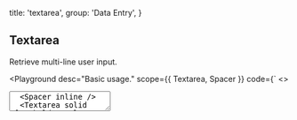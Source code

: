 
  title: 'textarea',
  group: 'Data Entry',
}

## Textarea

Retrieve multi-line user input.

<Playground
  desc="Basic usage."
  scope={{ Textarea, Spacer }}
  code={`
<>
  <Textarea placeholder="Please enter a description." />
  <Spacer inline />
  <Textarea solid placeholder="Please enter a description." />
</>
`}
/>

<Playground
  title="width"
  desc="Specify width manually."
  scope={{ Textarea }}
  code={`
<Textarea width="100%" placeholder="ZEIT Now is the optimal workflow for frontend teams. All-in-one: Static and JAMstack deployment, Serverless Functions, and Global CDN." />
`}
/>

<Playground
  title="disabled"
  desc="Disable interactive textarea."
  scope={{ Textarea, Spacer }}
  code={`
<>
  <Textarea width="100%" disabled placeholder="ZEIT Now is the optimal workflow for frontend teams. All-in-one: Static and JAMstack deployment, Serverless Functions, and Global CDN." />
  <Spacer inline />
  <Textarea solid width="100%" disabled placeholder="ZEIT Now is the optimal workflow for frontend teams. All-in-one: Static and JAMstack deployment, Serverless Functions, and Global CDN." />
</>
`}
/>

<Playground
  title="with counter"
  desc="With build in counter"
  scope={{ Textarea, Spacer }}
  code={`
<>
  <Textarea counter maxLength={10} placeholder="Please enter a description." />
  <Spacer inline />
  <Textarea counter placeholder="Please enter a description." />
</>
`}
/>

<Playground
  title="status"
  desc="Differentiate states by color."
  scope={{ Textarea, Spacer }}
  code={`
<>
  <Textarea status="primary" minHeight="65px" value="Primary" />
  <Spacer x={.5} inline />
  <Textarea status="error" minHeight="65px" value="Error" />
  <Spacer y={.5} />
  <Textarea solid status="primary" minHeight="65px" value="Primary" />
  <Spacer x={.5} inline />
  <Textarea solid status="error" minHeight="65px" value="Error" />
</>
`}
/>

<Playground
  title="get change"
  desc="Capture changes in textarea."
  scope={{ Textarea, useState }}
  code={`
() => {
  const [value, setValue] = useState()
  const handler = (e) => {
    setValue(e.target.value)
    console.log(e.target.value)
  }
  return (
    <Textarea width="100%"
     value={value}
     onChange={handler}
     placeholder="ZEIT Now is the optimal workflow for frontend teams. All-in-one: Static and JAMstack deployment, Serverless Functions, and Global CDN." />
  )
}
`}
/>

<Playground
  title={
    <>
      With <Code>useInput</Code>
    </>
  }
  desc="Use `hooks` to capture changes."
  scope={{ Textarea, useInput, Button, Spacer }}
  code={`
() => {
  const { setState, reset, bindings } = useInput('ZEIT Now is the optimal workflow for frontend teams. All-in-one: Static and JAMstack deployment, Serverless Functions, and Global CDN.')
  return (
    <>
      <Textarea width="100%" {...bindings}/>
      <Spacer y={.5} />
      <Button auto type="secondary" size="small" onClick={() => setState(Math.random().toString(32))}>set value</Button>
      <Spacer y={.5} />
      <Button auto size="small" onClick={() => reset()}>reset value</Button>
    </>
  )
}
`}
/>

<Playground
  title="Imperative API"
  desc="Update component in an uncontrolled way."
  scope={{ Textarea, Spacer, Button }}
  code={`
() => {
  const ref = React.useRef(null)
  const setChange = () => {
    ref && (ref.current.value = Math.random().toString(32))
  }
  return (
    <>
      <Textarea initialValue="Hello" onChange={e => console.log(e.target.value)} ref={ref} />
      <Spacer y={.5} />
      <Button auto type="secondary" size="small"
        onClick={setChange}>set value</Button>
    </>
  )
}
`}
/>

<Attributes edit="/pages/en-us/components/textarea.mdx">
<Attributes.Title alias="Input.Textarea">Textarea.Props</Attributes.Title>

| Attribute        | Description           | Type                             | Accepted values                                         | Default   |
| ---------------- | --------------------- | -------------------------------- | ------------------------------------------------------- | --------- |
| **value**        | textarea value        | `string`                         | -                                                       | -         |
| **initialValue** | textarea value        | `string`                         | -                                                       | -         |
| **placeholder**  | placeholder           | `string`                         | -                                                       | -         |
| **status**       | current status        | `NormalTypes`                    | `'default', 'secondary', 'success', 'warning', 'error'` | `default` |
| **readOnly**     | native attr           | `boolean`                        | -                                                       | `false`   |
| **disabled**     | disable input         | `boolean`                        | -                                                       | `false`   |
| **width**        | set width string      | `string`                         | -                                                       | `initial` |
| **minHeight**    | set min-height string | `string`                         | -                                                       | -         |
| **onChange**     | change event          | `(e: React.ChangeEvent) => void` | -                                                       | -         |
| ...              | native props          | `TextareaHTMLAttributes`         | `'form', 'id', 'className', ...`                        | -         |

<Attributes.Title>useInput</Attributes.Title>

```ts
type useInput = (
  initialValue: string,
) => {
  state: string
  setState: Dispatch<SetStateAction<string>>
  currentRef: MutableRefObject<string>
  reset: () => void
  bindings: {
    value: string
    onChange: (event: React.ChangeEvent<HTMLInputElement>) => void
  }
}
```

</Attributes>

